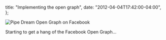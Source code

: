   title: "Implementing the open graph",
  date: "2012-04-04T17:42:00-04:00",
};

![Pipe Dream Open Graph on Facebook](./pipe-dream-open-graph.png)

Starting to get a hang of the Facebook Open Graph...
